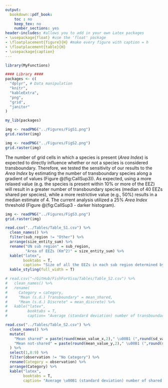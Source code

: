 ```yaml
---
output:
  bookdown::pdf_book:
    toc : no
    keep_tex: no
    number_sections: yes
header-includes: #allows you to add in your own Latex packages
- \usepackage{float} #use the 'float' package
- \floatplacement{figure}{H} #make every figure with caption = h
- \floatplacement{table}{H}
- \usepackage{caption}
---
```


```r

library(MyFunctions)

#### Library ####
packages <- c(
  "dplyr", # Data manipulation
  "knitr",
  "kableExtra",
  "png",
  "grid",
  "janitor"
)

my_lib(packages)

```

```r

img <- readPNG("../Figures/FigS1.png")
grid.raster(img)
```

<!-- ![Figure S1. Number of transboundary species per EEZ and their contributions to countries’ EEZ catch. The number of species is displayed in the EEZ while catch (in thousand tonnes) is displayed in the land polygon. Figure created using R version 3.5.2. Land and EEZ shapefiles from Natural Earth (www.naturalearthdata.com) and Sea Around Us (www.seaaroundus.org), respectively.](../Figures/FigS1.png) -->

\clearpage

```r

img <- readPNG("../Figures/FigS2.png")
grid.raster(img)
```


<!-- ![Figure S2. Percentage of transboundary species by catch trend and EEZ. Category A, Increasing; Category B, Constant; Category C, Decreasing. “No Category” reflects species with less than 10 years of catch data and/ or less than 5 consecutive years of catch data. Figure created using R version 3.5.2.](../Figures/FigS2.png) -->

\clearpage

The number of grid cells in which a species is present (*Area Index*) is expected to directly influence whether or not a species is considered transboundary. Therefore, we tested the sensitivity of our results to the *Area Index* by estimating the number of transboundary species along a gradient of values (Figure \@(fig:CallSup3)). As expected, using a more relaxed value (e.g. the species is present within 10% or more of the EEZ) will result in a greater number of transboundary species (median of 40 EEZs shared per species), while a more restrictive value (e.g., 50%) results in a median estimate of 4. The current analysis utilized a 25% *Area Index* threshold (Figure \@(fig:CallSup3 - darker histogram).

```r

img <- readPNG("../Figures/FigS3.png")
grid.raster(img)

```

<!-- ![Figure S3. Histogram of number of transboundary species using different Area Index threshold values. The darker histogram represents the threshold (25%) used in the present analysis. Figure created using R version 3.5.2.](../Figures/FigS2.png) -->



  
```r

read.csv("../Tables/Table_S1.csv") %>% 
  clean_names() %>% 
  filter(sub_region != "Other") %>% 
  arrange(size_entity_sum) %>% 
  rename("UN sub region" = sub_region,
         "Area of EEZs (Km^2)" = size_entity_sum) %>% 
  kable("latex",
        booktabs = T,
        caption= "Size of all the EEZs in each sub region determined by the United Nations") %>% 
  kable_styling(full_width = T)

```

```r

# read.csv("~/GitHub/FishForVisa/Tables/Table_S2.csv") %>% 
#   clean_names() %>% 
#   rename(
#     Category = category,
#     "Mean (s.d.) Transboundary" = mean_shared,
#     "Mean (s.d.) Discrete" = mean_discrete) %>% 
#   kable("latex",
#         booktabs = T,
#         caption= "Average (standard deviation) number of transboundary and discrete species per EEZ for each catch trend category")

read.csv("../Tables/Table_S2.csv") %>% 
  clean_names() %>% 
  mutate(
    "Mean shared" = paste(round(mean_value_x,2)," \u00B1 (",round(sd_value_x,2),")",sep=""),
    "Mean not-shared" = paste(round(mean_value_y,2)," \u00B1 (",round(sd_value_y,2),")",sep="")
  ) %>%
  select(1,8:9) %>%
  filter(observation != "No Category") %>%
  rename(Category = observation) %>%
  arrange(Category) %>% 
  kable("latex",
        booktabs = T,
        caption= "Average \u00B1 (standard deviation) number of shared and non-shared transboundary species per EEZ for each catch trend category")

```
